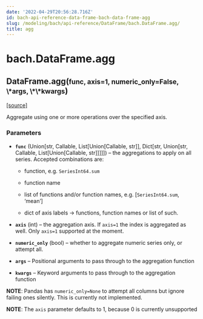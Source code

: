 ```yaml
---
date: '2022-04-29T20:56:28.716Z'
id: bach-api-reference-data-frame-bach-data-frame-agg
slug: /modeling/bach/api-reference/DataFrame/bach.DataFrame.agg/
title: agg
---
```


# bach.DataFrame.agg

<div class="method">

<h2 class="signature-class"><span class="additional-name">DataFrame.</span><span class="name">agg(</span><small class="parameter-list"><span class="parameter" id="func">func</span>, <span class="parameter" id="axis">axis=1</span>, <span class="parameter" id="numeric_only">numeric_only=False</span>, <span class="parameter" id="*">\*args</span>, <span class="parameter" id="**">\*\*kwargs</span></small>)</h2>


&#8203;<span class="view-source">[[source]](https://github.com/objectiv/objectiv-analytics/blob/main/bach/bach/dataframe.py)</span>

<div class="content">

Aggregate using one or more operations over the specified axis.


### Parameters

* **`func`** (Union[str, Callable, List[Union[Callable, str]], Dict[str, Union[str, Callable, List[Union[Callable, str]]]]]) – the aggregations to apply on all series. Accepted combinations are:

  * function, e.g. `SeriesInt64.sum`

  * function name

  * list of functions and/or function names, e.g. [`SeriesInt64.sum`, ‘mean’]

  * dict of axis labels -> functions, function names or list of such.


* **`axis`** (int) – the aggregation axis. If `axis=1` the index is aggregated as well. Only `axis=1`
supported at the moment.

* **`numeric_only`** (bool) – whether to aggregate numeric series only, or attempt all.

* **`args`** – Positional arguments to pass through to the aggregation function

* **`kwargs`** – Keyword arguments to pass through to the aggregation function


**NOTE**: Pandas has `numeric_only=None` to attempt all columns but ignore failing ones
silently. This is currently not implemented.

**NOTE**: The `axis` parameter defaults to 1, because 0 is currently unsupported


</div>

</div>
